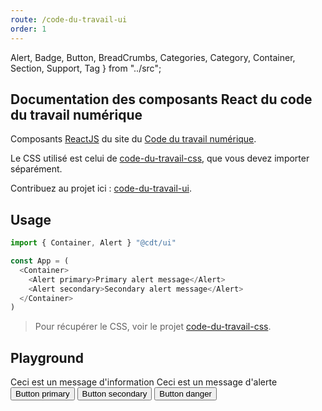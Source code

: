 ```yaml
---
route: /code-du-travail-ui
order: 1
---
```


  Alert,
  Badge,
  Button,
  BreadCrumbs,
  Categories,
  Category,
  Container,
  Section,
  Support,
  Tag
} from "../src";

## Documentation des composants React du code du travail numérique

Composants [ReactJS](http://reactjs.org/) du site du [Code du travail numérique](https://codedutravail.num.social.gouv.fr).

Le CSS utilisé est celui de [code-du-travail-css](https://github.com/SocialGouv/code-du-travail-numerique/packages/code-du-travail-css), que vous devez importer séparément.

Contribuez au projet ici : [code-du-travail-ui](https://github.com/SocialGouv/code-du-travail-numerique/packages/code-du-travail-ui).

## Usage

```js
import { Container, Alert } "@cdt/ui"

const App = (
  <Container>
    <Alert primary>Primary alert message</Alert>
    <Alert secondary>Secondary alert message</Alert>
  </Container>
)
```

> Pour récupérer le CSS, voir le projet [code-du-travail-css](https://github.com/SocialGouv/code-du-travail-css).

## Playground

<Playground>

<Container>
  <Alert primary>Ceci est un message d'information</Alert>
  <Alert warning>Ceci est un message d'alerte</Alert>
  <Button primary style={{ marginRight: 5 }}>
    Button primary
  </Button>
  <Button secondary style={{ marginRight: 5 }}>
    Button secondary
  </Button>
  <Button danger style={{ marginRight: 5 }}>
    Button danger
  </Button>
</Container>

</Playground>
